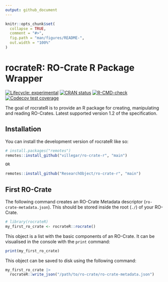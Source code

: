 ```yaml
---
output: github_document
---
```


<!-- README.md is generated from README.Rmd. Please edit that file -->

```r
knitr::opts_chunk$set(
  collapse = TRUE,
  comment = "#>",
  fig.path = "man/figures/README-",
  out.width = "100%"
)
```

# rocrateR: RO-Crate R Package Wrapper

<!-- badges: start -->
[![Lifecycle: experimental](https://img.shields.io/badge/lifecycle-experimental-orange.svg)](https://lifecycle.r-lib.org/articles/stages.html#experimental)
[![CRAN status](https://www.r-pkg.org/badges/version/rocrateR)](https://CRAN.R-project.org/package=rocrateR)
[![R-CMD-check](https://github.com/villegar/ro-crate-r/actions/workflows/R-CMD-check.yaml/badge.svg)](https://github.com/villegar/ro-crate-r/actions/workflows/R-CMD-check.yaml)
[![Codecov test coverage](https://codecov.io/gh/villegar/ro-crate-r/graph/badge.svg)](https://app.codecov.io/gh/villegar/ro-crate-r)
<!-- badges: end -->

The goal of rocrateR is to provide an R package for creating, manipulating and reading RO-Crates. Latest supported version 1.2 of the specification. 

## Installation

You can install the development version of rocrateR like so:

``` r
# install.packages("remotes")
remotes::install_github("villegar/ro-crate-r", "main")

OR

remotes::install_github("ResearchObject/ro-crate-r", "main")
```

## First RO-Crate

The following command creates an RO-Crate Metadata descriptor (`ro-crate-metadata.json`). This should be stored inside the root (`./`) of your RO-Crate.

```r
# library(rocrateR)
my_first_ro_crate <- rocrateR::rocrate()
```

This object is a list with the basic components of an RO-Crate. It can be visualised in the console with the `print` command:

```r
print(my_first_ro_crate)
```

This object can be saved to disk using the following command:

```r
my_first_ro_crate |>
  rocrateR::write_json("/path/to/ro-crate/ro-crate-metadata.json")
```

